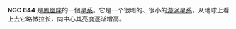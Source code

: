 {{NGCInfoBox
|REFPHOTO=[[File:G038_033_011762.jpg|125px]]
|REFCAPTION=NGC 644
|NGCID=NGC 644
|發現者=約翰·弗里德里希·威廉·赫歇爾
|發現日期=1834年9月5日
|其他編號=ESO 244-43,MCG -7-4-27,FAIR 706
|曆元=J2000.0
|赤經=1時38分52.8秒
|赤緯=-42°35'8"
|星座=凤凰座
|星體=星系
|星等=14.1
|表面亮度=13.7
|藍等=14.8
}}
'''NGC 644''' 是[[鳳凰座|鳳凰座]]的一個[[星系|星系]]。它是一个很暗的、很小的[[漩涡星系|漩涡星系]]，从地球上看上去它略微拉长，向中心其亮度逐渐增高。

{{NGCReference|644}}
{{Catalogs|NGC=644}}